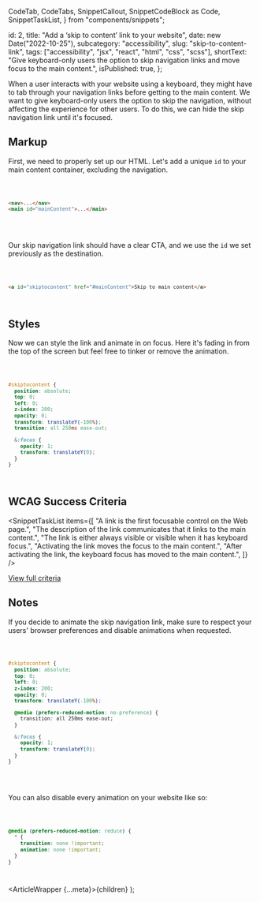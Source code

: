   CodeTab,
  CodeTabs,
  SnippetCallout,
  SnippetCodeBlock as Code,
  SnippetTaskList,
} from "components/snippets";

  id: 2,
  title: "Add a ‘skip to content’ link to your website",
  date: new Date("2022-10-25"),
  subcategory: "accessibility",
  slug: "skip-to-content-link",
  tags: ["accessibility", "jsx", "react", "html", "css", "scss"],
  shortText:
    "Give keyboard-only users the option to skip navigation links and move focus to the main content.",
  isPublished: true,
};

When a user interacts with your website using a keyboard, they might have to tab through your navigation links before getting to the main content. We want to give keyboard-only users the option to skip the navigation, without affecting the experience for other users. To do this, we can hide the skip navigation link until it's focused.

## Markup

First, we need to properly set up our HTML. Let's add a unique `id` to your main content container, excluding the navigation.

<Code filename="index.html">

```html
<nav>...</nav>
<main id="mainContent">...</main>
```

</Code>

\
Our skip navigation link should have a clear CTA, and we use the `id` we set previously as the destination.

<Code filename="index.html">

```html
<a id="skiptocontent" href="#mainContent">Skip to main content</a>
```

</Code>

## Styles

Now we can style the link and animate in on focus. Here it's fading in from the top of the screen but feel free to tinker or remove the animation.

<Code filename="styles.css">

```css
#skiptocontent {
  position: absolute;
  top: 0;
  left: 0;
  z-index: 200;
  opacity: 0;
  transform: translateY(-100%);
  transition: all 250ms ease-out;

  &:focus {
    opacity: 1;
    transform: translateY(0);
  }
}
```

</Code>

## WCAG Success Criteria

<SnippetTaskList
  items={[
    "A link is the first focusable control on the Web page.",
    "The description of the link communicates that it links to the main content.",
    "The link is either always visible or visible when it has keyboard focus.",
    "Activating the link moves the focus to the main content.",
    "After activating the link, the keyboard focus has moved to the main content.",
  ]}
/>

[View full criteria](https://www.w3.org/TR/WCAG20-TECHS/G1.html)

## Notes

If you decide to animate the skip navigation link, make sure to respect your users' browser preferences and disable animations when requested.

<Code filename="styles.css">

```css
#skiptocontent {
  position: absolute;
  top: 0;
  left: 0;
  z-index: 200;
  opacity: 0;
  transform: translateY(-100%);

  @media (prefers-reduced-motion: no-preference) {
    transition: all 250ms ease-out;
  }

  &:focus {
    opacity: 1;
    transform: translateY(0);
  }
}
```

</Code>

\
You can also disable every animation on your website like so:

<Code filename="styles.css">

```css
@media (prefers-reduced-motion: reduce) {
  * {
    transition: none !important;
    animation: none !important;
  }
}
```

</Code>

  <ArticleWrapper {...meta}>{children}</ArticleWrapper>
);
